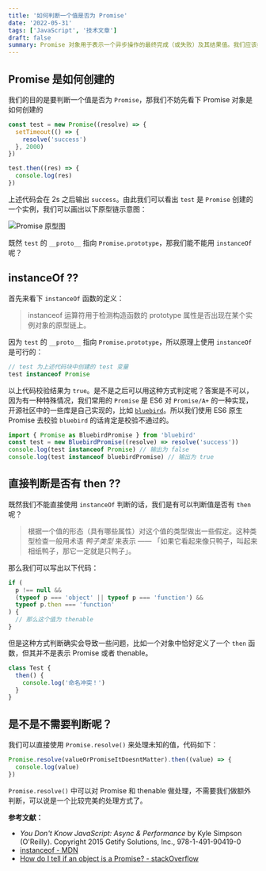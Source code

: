 ```yaml
---
title: '如何判断一个值是否为 Promise'
date: '2022-05-31'
tags: ['JavaScript', '技术文章']
draft: false
summary: Promise 对象用于表示一个异步操作的最终完成（或失败）及其结果值。我们应该如何判断一个值是否为 Promise 对象呢？
---
```


## Promise 是如何创建的

我们的目的是要判断一个值是否为 `Promise`，那我们不妨先看下 Promise 对象是如何创建的

```js
const test = new Promise((resolve) => {
  setTimeout(() => {
    resolve('success')
  }, 2000)
})

test.then((res) => {
  console.log(res)
})
```

上述代码会在 2s 之后输出 `success`。由此我们可以看出 `test` 是 `Promise` 创建的一个实例，我们可以画出以下原型链示意图：

![Promise 原型图](/static/images/how-to-judge-promise/image1.jpg)

既然 `test` 的 `__proto__` 指向 `Promise.prototype`，那我们能不能用 `instanceOf` 呢？

## instanceOf ??

首先来看下 `instanceOf` 函数的定义：

> instanceof 运算符用于检测构造函数的 prototype 属性是否出现在某个实例对象的原型链上。

因为 `test` 的 `__proto__` 指向 `Promise.prototype`，所以原理上使用 `instanceOf` 是可行的：

```js
// test 为上述代码块中创建的 test 变量
test instanceof Promise
```

以上代码校验结果为 `true`。是不是之后可以用这种方式判定呢？答案是不可以，因为有一种特殊情况，我们常用的 `Promise` 是 ES6 对 `Promise/A+` 的一种实现，开源社区中的一些库是自己实现的，比如 [`bluebird`](https://github.com/petkaantonov/bluebird/blob/808fdf8fce0cf4dbb1b95129607777a0cd53df36/src/promise.js)。所以我们使用 ES6 原生 Promise 去校验 `bluebird` 的话肯定是校验不通过的。

```js
import { Promise as BluebirdPromise } from 'bluebird'
const test = new BluebirdPromise((resolve) => resolve('success'))
console.log(test instanceof Promise) // 输出为 false
console.log(test instanceof bluebirdPromise) // 输出为 true
```

## 直接判断是否有 then ??

既然我们不能直接使用 `instanceOf` 判断的话，我们是有可以判断值是否有 `then` 呢？

> 根据一个值的形态（具有哪些属性）对这个值的类型做出一些假定。这种类型检查一般用术语 _鸭子类型_ 来表示 —— 「如果它看起来像只鸭子，叫起来相纸鸭子，那它一定就是只鸭子」。

那么我们可以写出以下代码：

```js
if (
  p !== null &&
  (typeof p === 'object' || typeof p === 'function') &&
  typeof p.then === 'function'
) {
  // 那么这个值为 thenable
}
```

但是这种方式判断确实会导致一些问题，比如一个对象中恰好定义了一个 `then` 函数，但其并不是表示 Promise 或者 thenable。

```js
class Test {
  then() {
    console.log('命名冲突！')
  }
}
```

## 是不是不需要判断呢？

我们可以直接使用 `Promise.resolve()` 来处理未知的值，代码如下：

```js
Promise.resolve(valueOrPromiseItDoesntMatter).then((value) => {
  console.log(value)
})
```

`Promise.resolve()` 中可以对 Promise 和 thenable 做处理，不需要我们做额外判断，可以说是一个比较完美的处理方式了。

**参考文献：**

- _You Don't Know JavaScript: Async & Performance_ by Kyle Simpson (O'Reilly). Copyright 2015 Getify Solutions, Inc., 978-1-491-90419-0
- [instanceof - MDN](https://developer.mozilla.org/zh-CN/docs/Web/JavaScript/Reference/Operators/instanceof)
- [How do I tell if an object is a Promise? - stackOverflow](https://stackoverflow.com/questions/27746304/how-do-i-tell-if-an-object-is-a-promise)

